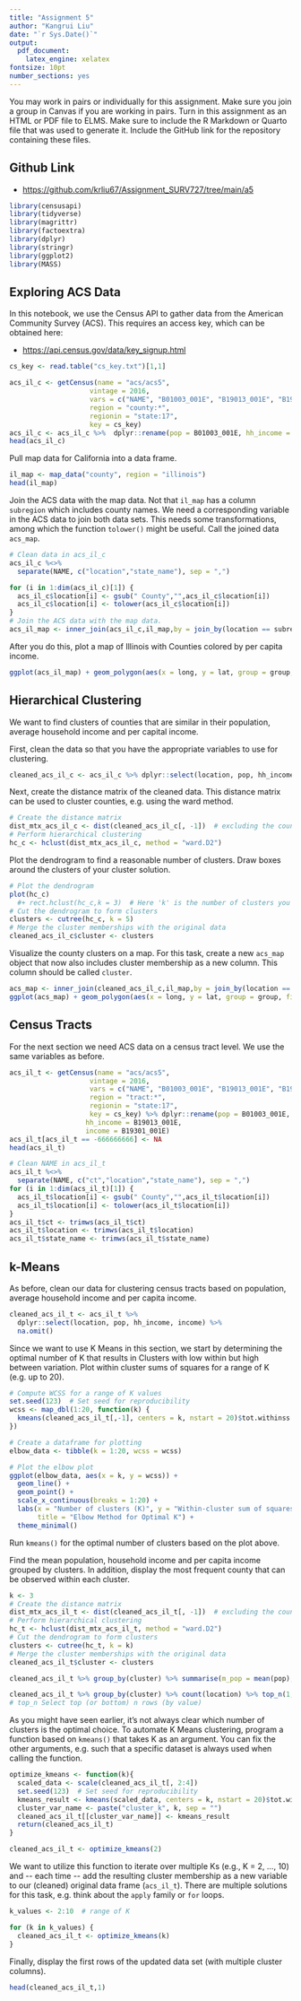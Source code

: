 ```yaml
---
title: "Assignment 5"
author: "Kangrui Liu"
date: "`r Sys.Date()`"
output: 
  pdf_document: 
    latex_engine: xelatex
fontsize: 10pt
number_sections: yes
---
```

You may work in pairs or individually for this assignment. Make sure you join a group in Canvas if you are working in pairs. Turn in this assignment as an HTML or PDF file to ELMS. Make sure to include the R Markdown or Quarto file that was used to generate it. Include the GitHub link for the repository containing these files.

## Github Link
* <https://github.com/krliu67/Assignment_SURV727/tree/main/a5>

```r
library(censusapi)
library(tidyverse)
library(magrittr)
library(factoextra)
library(dplyr)
library(stringr)
library(ggplot2)
library(MASS)
```

## Exploring ACS Data

In this notebook, we use the Census API to gather data from the American Community Survey (ACS). This requires an access key, which can be obtained here:

* <https://api.census.gov/data/key_signup.html>

```r
cs_key <- read.table("cs_key.txt")[1,1]
```



```r
acs_il_c <- getCensus(name = "acs/acs5",
                    vintage = 2016,
                    vars = c("NAME", "B01003_001E", "B19013_001E", "B19301_001E"),
                    region = "county:*",
                    regionin = "state:17",
                    key = cs_key) 
acs_il_c <- acs_il_c %>%  dplyr::rename(pop = B01003_001E, hh_income = B19013_001E, income = B19301_001E)
head(acs_il_c)
```

Pull map data for California into a data frame.

```r
il_map <- map_data("county", region = "illinois")
head(il_map)
```

Join the ACS data with the map data. Not that `il_map` has a column `subregion` which includes county names. We need a corresponding variable in the ACS data to join both data sets. This needs some transformations, among which the function `tolower()` might be useful. Call the joined data `acs_map`.

```r
# Clean data in acs_il_c
acs_il_c %<>%
  separate(NAME, c("location","state_name"), sep = ",") 

for (i in 1:dim(acs_il_c)[1]) {
  acs_il_c$location[i] <- gsub(" County","",acs_il_c$location[i])
  acs_il_c$location[i] <- tolower(acs_il_c$location[i])
}
# Join the ACS data with the map data.
acs_il_map <- inner_join(acs_il_c,il_map,by = join_by(location == subregion))
```

After you do this, plot a map of Illinois with Counties colored by per capita income.
```r
ggplot(acs_il_map) + geom_polygon(aes(x = long, y = lat, group = group, fill = income))
```

## Hierarchical Clustering

We want to find clusters of counties that are similar in their population, average household income and per capital income. 

First, clean the data so that you have the appropriate variables to use for clustering. 
```r
cleaned_acs_il_c <- acs_il_c %>% dplyr::select(location, pop, hh_income, income) %>% na.omit()
```

Next, create the distance matrix of the cleaned data. This distance matrix can be used to cluster counties, e.g. using the ward method.
```r
# Create the distance matrix
dist_mtx_acs_il_c <- dist(cleaned_acs_il_c[, -1])  # excluding the county identifier
# Perform hierarchical clustering
hc_c <- hclust(dist_mtx_acs_il_c, method = "ward.D2")
```

Plot the dendrogram to find a reasonable number of clusters. Draw boxes around the clusters of your cluster solution.
```r
# Plot the dendrogram
plot(hc_c)
  #+ rect.hclust(hc_c,k = 3)  # Here 'k' is the number of clusters you choose
# Cut the dendrogram to form clusters
clusters <- cutree(hc_c, k = 5)
# Merge the cluster memberships with the original data
cleaned_acs_il_c$cluster <- clusters
```

Visualize the county clusters on a map. For this task, create a new `acs_map` object that now also includes cluster membership as a new column. This column should be called `cluster`.
```r
acs_map <- inner_join(cleaned_acs_il_c,il_map,by = join_by(location == subregion))
ggplot(acs_map) + geom_polygon(aes(x = long, y = lat, group = group, fill = factor(cluster))) + theme_minimal() + labs(fill = "Cluster")
```

## Census Tracts

For the next section we need ACS data on a census tract level. We use the same variables as before.

```r
acs_il_t <- getCensus(name = "acs/acs5",
                    vintage = 2016,
                    vars = c("NAME", "B01003_001E", "B19013_001E", "B19301_001E"),
                    region = "tract:*",
                    regionin = "state:17",
                    key = cs_key) %>% dplyr::rename(pop = B01003_001E,
                   hh_income = B19013_001E,
                   income = B19301_001E)
acs_il_t[acs_il_t == -666666666] <- NA
head(acs_il_t)
```
```r
# Clean NAME in acs_il_t
acs_il_t %<>%
  separate(NAME, c("ct","location","state_name"), sep = ",") 
for (i in 1:dim(acs_il_t)[1]) {
  acs_il_t$location[i] <- gsub(" County","",acs_il_t$location[i])
  acs_il_t$location[i] <- tolower(acs_il_t$location[i])
}
acs_il_t$ct <- trimws(acs_il_t$ct)
acs_il_t$location <- trimws(acs_il_t$location)
acs_il_t$state_name <- trimws(acs_il_t$state_name)
```

## k-Means

As before, clean our data for clustering census tracts based on population, average household income and per capita income.
```r
cleaned_acs_il_t <- acs_il_t %>%
  dplyr::select(location, pop, hh_income, income) %>%
  na.omit()
```

Since we want to use K Means in this section, we start by determining the optimal number of K that results in Clusters with low within but high between variation. Plot within cluster sums of squares for a range of K (e.g. up to 20).
```r
# Compute WCSS for a range of K values
set.seed(123)  # Set seed for reproducibility
wcss <- map_dbl(1:20, function(k) {
  kmeans(cleaned_acs_il_t[,-1], centers = k, nstart = 20)$tot.withinss
})

# Create a dataframe for plotting
elbow_data <- tibble(k = 1:20, wcss = wcss)

# Plot the elbow plot
ggplot(elbow_data, aes(x = k, y = wcss)) +
  geom_line() +
  geom_point() +
  scale_x_continuous(breaks = 1:20) +
  labs(x = "Number of clusters (K)", y = "Within-cluster sum of squares (WCSS)",
       title = "Elbow Method for Optimal K") +
  theme_minimal()
```

Run `kmeans()` for the optimal number of clusters based on the plot above.

Find the mean population, household income and per capita income grouped by clusters. In addition, display the most frequent county that can be observed within each cluster.
```r
k <- 3
# Create the distance matrix
dist_mtx_acs_il_t <- dist(cleaned_acs_il_t[, -1])  # excluding the county identifier
# Perform hierarchical clustering
hc_t <- hclust(dist_mtx_acs_il_t, method = "ward.D2")
# Cut the dendrogram to form clusters
clusters <- cutree(hc_t, k = k)
# Merge the cluster memberships with the original data
cleaned_acs_il_t$cluster <- clusters
```

```r
cleaned_acs_il_t %>% group_by(cluster) %>% summarise(m_pop = mean(pop),m_hh=mean(hh_income),m_inc=mean(income))
```
```r
cleaned_acs_il_t %>% group_by(cluster) %>% count(location) %>% top_n(1, wt = n) 
# top_n Select top (or bottom) n rows (by value)
```

As you might have seen earlier, it's not always clear which number of clusters is the optimal choice. To automate K Means clustering, program a function based on `kmeans()` that takes K as an argument. You can fix the other arguments, e.g. such that a specific dataset is always used when calling the function.
```r
optimize_kmeans <- function(k){
  scaled_data <- scale(cleaned_acs_il_t[, 2:4]) 
  set.seed(123)  # Set seed for reproducibility
  kmeans_result <- kmeans(scaled_data, centers = k, nstart = 20)$tot.withinss
  cluster_var_name <- paste("cluster_k", k, sep = "")
  cleaned_acs_il_t[[cluster_var_name]] <- kmeans_result
  return(cleaned_acs_il_t)
}

cleaned_acs_il_t <- optimize_kmeans(2)
```

We want to utilize this function to iterate over multiple Ks (e.g., K = 2, ..., 10) and \-- each time \-- add the resulting cluster membership as a new variable to our (cleaned) original data frame (`acs_il_t`). There are multiple solutions for this task, e.g. think about the `apply` family or `for` loops.
```r
k_values <- 2:10  # range of K

for (k in k_values) {
  cleaned_acs_il_t <- optimize_kmeans(k)
}
```

Finally, display the first rows of the updated data set (with multiple cluster columns).

```r
head(cleaned_acs_il_t,1)
```

